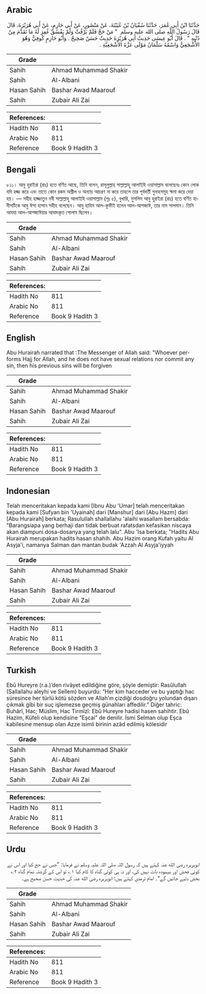 ## Arabic


<div dir="rtl" lang="ar" style={{fontSize:'larger',backgroundColor:'#f8f9fa',padding:20}}>
حَدَّثَنَا ابْنُ أَبِي عُمَرَ، حَدَّثَنَا سُفْيَانُ بْنُ عُيَيْنَةَ، عَنْ مَنْصُورٍ، عَنْ أَبِي حَازِمٍ، عَنْ أَبِي هُرَيْرَةَ، قَالَ قَالَ رَسُولُ اللَّهِ صلى الله عليه وسلم ‏ "‏ مَنْ حَجَّ فَلَمْ يَرْفُثْ وَلَمْ يَفْسُقْ غُفِرَ لَهُ مَا تَقَدَّمَ مِنْ ذَنْبِهِ ‏"‏ ‏.‏ قَالَ أَبُو عِيسَى حَدِيثُ أَبِي هُرَيْرَةَ حَدِيثٌ حَسَنٌ صَحِيحٌ ‏.‏ وَأَبُو حَازِمٍ كُوفِيٌّ وَهُوَ الأَشْجَعِيُّ وَاسْمُهُ سَلْمَانُ مَوْلَى عَزَّةَ الأَشْجَعِيَّةِ ‏.‏
</div>
<div style={{backgroundColor:'#f8f9fa',padding:20, marginBottom: 10}}><table> <thead> <tr> <th>Grade</th> <th></th> </tr> </thead> <tbody> <tr><td>Sahih</td><td>Ahmad Muhammad Shakir</td></tr><tr><td>Sahih</td><td>Al-Albani</td></tr><tr><td>Hasan Sahih</td><td>Bashar Awad Maarouf</td></tr><tr><td>Sahih</td><td>Zubair Ali Zai</td></tr></tbody></table><table> <thead> <tr> <th>References:</th> <th></th> </tr> </thead> <tbody><tr><td>Hadith No</td><td>811</td></tr><tr><td>Arabic No</td><td>811</td></tr><tr><td>Reference</td><td>Book 9 Hadith 3</td></tr></tbody></table></div>

## Bengali


<div dir="ltr" lang="bn" style={{fontSize:'larger',backgroundColor:'#f8f9fa',padding:20}}>
৮১১। আবু হুরাইরা (রাঃ) হতে বর্ণিত আছে, তিনি বলেন, রাসূলুল্লাহ সাল্লাল্লাহু আলাইহি ওয়াসাল্লাম বলেছেনঃ কোন লোক যদি হজ্জ করে এবং তাতে কোন রকম অশ্লীল ও অন্যায় আচরণ না করে তাহলে তার পূর্ববর্তী গুনাহসমূহ ক্ষমা করে দেয়া হয়। — সহীহ হাজ্জাতুন নবী সাল্লাল্লাহু আলাইহি ওয়াসাল্লাম (পৃঃ ৫), বুখারি, মুসলিম আবু হুরাইরা (রাঃ) হতে বর্ণিত হাদীসটিকে আবু ঈসা হাসান সহীহ বলেছেন। আবু হাযিম আল-কূফীই হলেন আল-আশজাঈ, তার নাম সালমান। তিনি আযযা আল-আশজাঈয়ার আযাদকৃত গোলাম ছিলেন।
</div>
<div style={{backgroundColor:'#f8f9fa',padding:20, marginBottom: 10}}><table> <thead> <tr> <th>Grade</th> <th></th> </tr> </thead> <tbody> <tr><td>Sahih</td><td>Ahmad Muhammad Shakir</td></tr><tr><td>Sahih</td><td>Al-Albani</td></tr><tr><td>Hasan Sahih</td><td>Bashar Awad Maarouf</td></tr><tr><td>Sahih</td><td>Zubair Ali Zai</td></tr></tbody></table><table> <thead> <tr> <th>References:</th> <th></th> </tr> </thead> <tbody><tr><td>Hadith No</td><td>811</td></tr><tr><td>Arabic No</td><td>811</td></tr><tr><td>Reference</td><td>Book 9 Hadith 3</td></tr></tbody></table></div>

## English


<div dir="ltr" lang="en" style={{fontSize:'larger',backgroundColor:'#f8f9fa',padding:20}}>
Abu Hurairah narrated that :The Messenger of Allah said: "Whoever performs Hajj for Allah, and he does not have sexual relations nor commit any sin, then his previous sins will be forgiven
</div>
<div style={{backgroundColor:'#f8f9fa',padding:20, marginBottom: 10}}><table> <thead> <tr> <th>Grade</th> <th></th> </tr> </thead> <tbody> <tr><td>Sahih</td><td>Ahmad Muhammad Shakir</td></tr><tr><td>Sahih</td><td>Al-Albani</td></tr><tr><td>Hasan Sahih</td><td>Bashar Awad Maarouf</td></tr><tr><td>Sahih</td><td>Zubair Ali Zai</td></tr></tbody></table><table> <thead> <tr> <th>References:</th> <th></th> </tr> </thead> <tbody><tr><td>Hadith No</td><td>811</td></tr><tr><td>Arabic No</td><td>811</td></tr><tr><td>Reference</td><td>Book 9 Hadith 3</td></tr></tbody></table></div>

## Indonesian


<div dir="ltr" lang="id" style={{fontSize:'larger',backgroundColor:'#f8f9fa',padding:20}}>
Telah menceritakan kepada kami [Ibnu Abu 'Umar] telah menceritakan kepada kami [Sufyan bin 'Uyainah] dari [Manshur] dari [Abu Hazm] dari [Abu Hurairah] berkata; Rasulullah shallallahu 'alaihi wasallam bersabda: "Barangsiapa yang berhaji dan tidak berbuat rafatsdan kefasikan niscaya akan diampuni dosa-dosanya yang telah lalu". Abu 'Isa berkata; "Hadits Abu Hurairah merupakan hadits hasan shahih. Abu Hazim orang Kufah yaitu Al Asyja'i, namanya Salman dan mantan budak 'Azzah Al Asyja'iyyah
</div>
<div style={{backgroundColor:'#f8f9fa',padding:20, marginBottom: 10}}><table> <thead> <tr> <th>Grade</th> <th></th> </tr> </thead> <tbody> <tr><td>Sahih</td><td>Ahmad Muhammad Shakir</td></tr><tr><td>Sahih</td><td>Al-Albani</td></tr><tr><td>Hasan Sahih</td><td>Bashar Awad Maarouf</td></tr><tr><td>Sahih</td><td>Zubair Ali Zai</td></tr></tbody></table><table> <thead> <tr> <th>References:</th> <th></th> </tr> </thead> <tbody><tr><td>Hadith No</td><td>811</td></tr><tr><td>Arabic No</td><td>811</td></tr><tr><td>Reference</td><td>Book 9 Hadith 3</td></tr></tbody></table></div>

## Turkish


<div dir="ltr" lang="tr" style={{fontSize:'larger',backgroundColor:'#f8f9fa',padding:20}}>
Ebû Hureyre (r.a.)’den rivâyet edildiğine göre, şöyle demiştir: Rasûlullah (Sallallahu aleyhi ve Sellem) buyurdu: “Her kim hacceder ve bu yaptığı hac süresince her türlü kötü sözden ve Allah’ın çizdiği dosdoğru yolundan dışarı çıkmak gibi bir suç işlemezse geçmiş günahları affedilir.” Diğer tahric: Buhârî, Hac; Müslim, Hac Tirmîzî: Ebû Hureyre hadisi hasen sahihtir. Ebû Hazim, Küfeli olup kendisine “Eşcai” de denilir. İsmi Selman olup Eşca kabilesine mensup olan Azze isimli birinin azâd edilmiş kölesidir
</div>
<div style={{backgroundColor:'#f8f9fa',padding:20, marginBottom: 10}}><table> <thead> <tr> <th>Grade</th> <th></th> </tr> </thead> <tbody> <tr><td>Sahih</td><td>Ahmad Muhammad Shakir</td></tr><tr><td>Sahih</td><td>Al-Albani</td></tr><tr><td>Hasan Sahih</td><td>Bashar Awad Maarouf</td></tr><tr><td>Sahih</td><td>Zubair Ali Zai</td></tr></tbody></table><table> <thead> <tr> <th>References:</th> <th></th> </tr> </thead> <tbody><tr><td>Hadith No</td><td>811</td></tr><tr><td>Arabic No</td><td>811</td></tr><tr><td>Reference</td><td>Book 9 Hadith 3</td></tr></tbody></table></div>

## Urdu


<div dir="rtl" lang="ur" style={{fontSize:'larger',backgroundColor:'#f8f9fa',padding:20}}>
ابوہریرہ رضی الله عنہ کہتے ہیں کہ رسول اللہ صلی اللہ علیہ وسلم نے فرمایا: ”جس نے حج کیا اور اس نے کوئی فحش اور بیہیودہ بات نہیں کی، اور نہ ہی کوئی گناہ کا کام کیا ۱؎ تو اس کے گزشتہ تمام گناہ ۲؎ بخش دئیے جائیں گے“۔ امام ترمذی کہتے ہیں: ابوہریرہ رضی الله عنہ کی حدیث حسن صحیح ہے۔
</div>
<div style={{backgroundColor:'#f8f9fa',padding:20, marginBottom: 10}}><table> <thead> <tr> <th>Grade</th> <th></th> </tr> </thead> <tbody> <tr><td>Sahih</td><td>Ahmad Muhammad Shakir</td></tr><tr><td>Sahih</td><td>Al-Albani</td></tr><tr><td>Hasan Sahih</td><td>Bashar Awad Maarouf</td></tr><tr><td>Sahih</td><td>Zubair Ali Zai</td></tr></tbody></table><table> <thead> <tr> <th>References:</th> <th></th> </tr> </thead> <tbody><tr><td>Hadith No</td><td>811</td></tr><tr><td>Arabic No</td><td>811</td></tr><tr><td>Reference</td><td>Book 9 Hadith 3</td></tr></tbody></table></div>